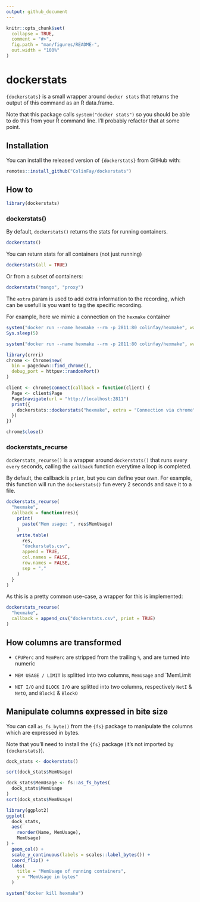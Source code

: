```yaml
---
output: github_document
---
```


<!-- README.md is generated from README.Rmd. Please edit that file -->

```r
knitr::opts_chunk$set(
  collapse = TRUE,
  comment = "#>",
  fig.path = "man/figures/README-",
  out.width = "100%"
)
```

# dockerstats

<!-- badges: start -->
<!-- badges: end -->

`{dockerstats}` is a small wrapper around `docker stats` that returns the output of this command as an R data.frame. 

Note that this package calls `system("docker stats")` so you should be able to do this from your R command line. I'll probably refactor that at some point. 

## Installation

You can install the released version of `{dockerstats}` from GitHub with:

``` r
remotes::install_github("ColinFay/dockerstats")
```

## How to 

```r
library(dockerstats)
```


### dockerstats()

By default, `dockerstats()` returns the stats for running containers. 

```r
dockerstats()
```

You can return stats for all containers (not just running)

```r
dockerstats(all = TRUE)
```

Or from a subset of containers:

```r
dockerstats("mongo", "proxy")
```

The `extra` param is used to add extra information to the recording, which can be usefull is you want to tag the specific recording. 

For example, here we mimic a connection on the `hexmake` container

```r
system("docker run --name hexmake --rm -p 2811:80 colinfay/hexmake", wait = FALSE)
Sys.sleep(5)
```

```r
system("docker run --name hexmake --rm -p 2811:80 colinfay/hexmake", wait = FALSE)

```



```r
library(crrri)
chrome <- Chrome$new(
  bin = pagedown::find_chrome(), 
  debug_port = httpuv::randomPort()
)

client <- chrome$connect(callback = function(client) {
  Page <- client$Page
  Page$navigate(url = "http://localhost:2811")
  print({
    dockerstats::dockerstats("hexmake", extra = "Connection via chrome")
  })
})

chrome$close()
```


### dockerstats_recurse

`dockerstats_recurse()` is a wrapper around `dockerstats()` that runs every `every` seconds, calling the `callback` function everytime a loop is completed. 

By default, the callback is `print`, but you can define your own. For example, this function will run the `dockerstats()` fun every 2 seconds and save it to a file. 

```r
dockerstats_recurse(
  "hexmake",
  callback = function(res){
    print(
      paste("Mem usage: ", res$MemUsage)
    )
    write.table(
      res, 
      "dockerstats.csv", 
      append = TRUE, 
      col.names = FALSE, 
      row.names = FALSE, 
      sep = ","
    )
  }
)
```

As this is a pretty common use-case, a wrapper for this is implemented: 

```r
dockerstats_recurse(
  "hexmake",
  callback = append_csv("dockerstats.csv", print = TRUE)
)
```


## How columns are transformed

+ `CPUPerc` and `MemPerc` are stripped from the trailing `%`, and are turned into numeric

+ `MEM USAGE / LIMIT` is splitted into two columns, `MemUsage` and `MemLimit

+ `NET I/O` and `BLOCK I/O` are splitted into two columns, respectively `NetI` & `NetO`, and `BlockI` & `BlockO`

## Manipulate columns expressed in bite size

You can call `as_fs_byte()` from the `{fs}` package to manipulate the columns which are expressed in bytes. 

Note that you'll need to install the `{fs}` package (it's not imported by `{dockerstats}`).

```r
dock_stats <- dockerstats()

sort(dock_stats$MemUsage)

dock_stats$MemUsage <- fs::as_fs_bytes(
  dock_stats$MemUsage
)
sort(dock_stats$MemUsage)
```

```r
library(ggplot2)
ggplot(
  dock_stats, 
  aes(
    reorder(Name, MemUsage), 
    MemUsage)
) + 
  geom_col() +
  scale_y_continuous(labels = scales::label_bytes()) + 
  coord_flip() + 
  labs(
    title = "MemUsage of running containers", 
    y = "MemUsage in bytes"
  )
```

```r
system("docker kill hexmake")
```
